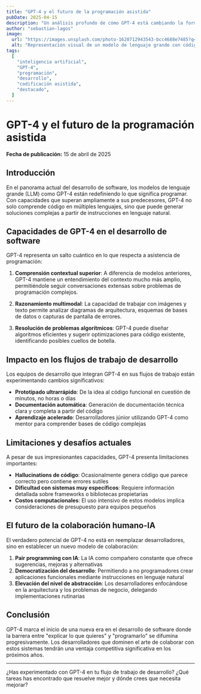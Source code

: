 ```yaml
---
title: "GPT-4 y el futuro de la programación asistida"
pubDate: 2025-04-15
description: "Un análisis profundo de cómo GPT-4 está cambiando la forma en que escribimos código y sus implicaciones futuras."
author: "sebastian-lagos"
image:
  url: "https://images.unsplash.com/photo-1620712943543-bcc4688e7485?q=80&w=1965&auto=format&fit=crop&ixlib=rb-4.0.3"
  alt: "Representación visual de un modelo de lenguaje grande con código"
tags:
  [
    "inteligencia artificial",
    "GPT-4",
    "programación",
    "desarrollo",
    "codificación asistida",
    "destacado",
  ]
---
```


# GPT-4 y el futuro de la programación asistida

**Fecha de publicación:** 15 de abril de 2025

## Introducción

En el panorama actual del desarrollo de software, los modelos de lenguaje grande (LLM) como GPT-4 están redefiniendo lo que significa programar. Con capacidades que superan ampliamente a sus predecesores, GPT-4 no solo comprende código en múltiples lenguajes, sino que puede generar soluciones complejas a partir de instrucciones en lenguaje natural.

## Capacidades de GPT-4 en el desarrollo de software

GPT-4 representa un salto cuántico en lo que respecta a asistencia de programación:

1. **Comprensión contextual superior**: A diferencia de modelos anteriores, GPT-4 mantiene un entendimiento del contexto mucho más amplio, permitiéndole seguir conversaciones extensas sobre problemas de programación complejos.

2. **Razonamiento multimodal**: La capacidad de trabajar con imágenes y texto permite analizar diagramas de arquitectura, esquemas de bases de datos o capturas de pantalla de errores.

3. **Resolución de problemas algorítmicos**: GPT-4 puede diseñar algoritmos eficientes y sugerir optimizaciones para código existente, identificando posibles cuellos de botella.

## Impacto en los flujos de trabajo de desarrollo

Los equipos de desarrollo que integran GPT-4 en sus flujos de trabajo están experimentando cambios significativos:

- **Prototipado ultrarrápido**: De la idea al código funcional en cuestión de minutos, no horas o días
- **Documentación automática**: Generación de documentación técnica clara y completa a partir del código
- **Aprendizaje acelerado**: Desarrolladores júnior utilizando GPT-4 como mentor para comprender bases de código complejas

## Limitaciones y desafíos actuales

A pesar de sus impresionantes capacidades, GPT-4 presenta limitaciones importantes:

- **Hallucinations de código**: Ocasionalmente genera código que parece correcto pero contiene errores sutiles
- **Dificultad con sistemas muy específicos**: Requiere información detallada sobre frameworks o bibliotecas propietarias
- **Costos computacionales**: El uso intensivo de estos modelos implica consideraciones de presupuesto para equipos pequeños

## El futuro de la colaboración humano-IA

El verdadero potencial de GPT-4 no está en reemplazar desarrolladores, sino en establecer un nuevo modelo de colaboración:

1. **Pair programming con IA**: La IA como compañero constante que ofrece sugerencias, mejoras y alternativas
2. **Democratización del desarrollo**: Permitiendo a no programadores crear aplicaciones funcionales mediante instrucciones en lenguaje natural
3. **Elevación del nivel de abstracción**: Los desarrolladores enfocándose en la arquitectura y los problemas de negocio, delegando implementaciones rutinarias

## Conclusión

GPT-4 marca el inicio de una nueva era en el desarrollo de software donde la barrera entre "explicar lo que quieres" y "programarlo" se difumina progresivamente. Los desarrolladores que dominen el arte de colaborar con estos sistemas tendrán una ventaja competitiva significativa en los próximos años.

---

¿Has experimentado con GPT-4 en tu flujo de trabajo de desarrollo? ¿Qué tareas has encontrado que resuelve mejor y dónde crees que necesita mejorar?
